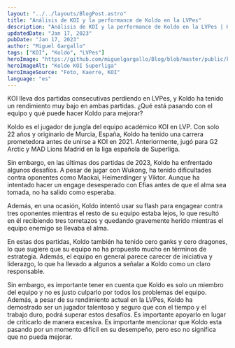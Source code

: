 ```yaml
---
layout: "../../layouts/BlogPost.astro"
title: "Análisis de KOI y la performance de Koldo en la LVPes"
description: "Análisis de KOI y la performance de Koldo en la LVPes | KOI lleva dos partidas consecutivas perdiendo en Superliga, y Koldo ha tenido un rendimiento muy bajo en ambas partidas."
updatedDate: "Jan 17, 2023"
pubDate: "Jan 17, 2023"
author: "Miguel Gargallo"
tags: ["KOI", "Koldo", "LVPes"]
heroImage: "https://github.com/miguelgargallo/Blog/blob/master/public/koldo-koi-superliga.jpg?raw=true"
heroImageAlt: "Koldo KOI Superliga"
heroImageSource: "Foto, Kaerre, KOI"
language: "es"
---
```


KOI lleva dos partidas consecutivas perdiendo en LVPes, y Koldo ha tenido un rendimiento muy bajo en ambas partidas. ¿Qué está pasando con el equipo y qué puede hacer Koldo para mejorar?

Koldo es el jugador de jungla del equipo académico KOI en LVP. Con solo 22 años y originario de Murcia, España, Koldo ha tenido una carrera prometedora antes de unirse a KOI en 2021. Anteriormente, jugó para G2 Arctic y MAD Lions Madrid en la liga española de Superliga.

Sin embargo, en las últimas dos partidas de 2023, Koldo ha enfrentado algunos desafíos. A pesar de jugar con Wukong, ha tenido dificultades contra oponentes como Maokai, Heimerdinger y Viktor. Aunque ha intentado hacer un engage desesperado con Efias antes de que el alma sea tomada, no ha salido como esperaba.

Además, en una ocasión, Koldo intentó usar su flash para engagear contra tres oponentes mientras el resto de su equipo estaba lejos, lo que resultó en él recibiendo tres torretazos y quedando gravemente herido mientras el equipo enemigo se llevaba el alma.

En estas dos partidas, Koldo también ha tenido cero ganks y cero dragones, lo que sugiere que su equipo no ha propuesto mucho en términos de estrategia. Además, el equipo en general parece carecer de iniciativa y liderazgo, lo que ha llevado a algunos a señalar a Koldo como un claro responsable.

Sin embargo, es importante tener en cuenta que Koldo es solo un miembro del equipo y no es justo culparlo por todos los problemas del equipo. Además, a pesar de su rendimiento actual en la LVPes, Koldo ha demostrado ser un jugador talentoso y seguro que con el tiempo y el trabajo duro, podrá superar estos desafíos. Es importante apoyarlo en lugar de criticarlo de manera excesiva. Es importante mencionar que Koldo esta pasando por un momento difícil en su desempeño, pero eso no significa que no pueda mejorar.